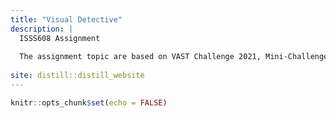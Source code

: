 ```yaml
---
title: "Visual Detective"
description: |
  ISSS608 Assignment
  
  The assignment topic are based on VAST Challenge 2021, Mini-Challenge 2
  
site: distill::distill_website
---
```



```r
knitr::opts_chunk$set(echo = FALSE)


```
